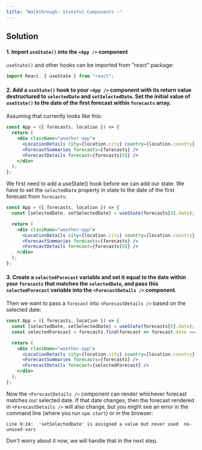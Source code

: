 ```yaml
---
title: "Walkthrough: Stateful Components 💡"
---
```


## Solution

#### 1. Import `useState()` into the `<App />` component

`useState()` and other hooks can be imported from "react" package:

```jsx
import React, { useState } from "react";
```

#### 2. Add a `useState()` hook to your `<App />` component with its return value destructured to `selectedDate` and `setSelectedDate`. Set the initial value of `useState()` to the date of the first forecast within `forecasts` array.

Assuming that <App /> currently looks like this:

```jsx
const App = ({ forecasts, location }) => {
  return (
    <div className="weather-app">
      <LocationDetails city={location.city} country={location.country} />
      <ForecastSummaries forecasts={forecasts} />
      <ForecastDetails forecast={forecasts[0]} />
    </div>
  );
};
```

We first need to add a useState() hook before we can add our state. We have to set the `selectedDate` property in state to the date of the first forecast from `forecasts`:

```jsx
const App = ({ forecasts, location }) => {
  const [selectedDate, setSelectedDate] = useState(forecasts[0].date);

  return (
    <div className="weather-app">
      <LocationDetails city={location.city} country={location.country} />
      <ForecastSummaries forecasts={forecasts} />
      <ForecastDetails forecast={forecasts[0]} />
    </div>
  );
};
```

#### 3. Create a `selectedForecast` variable and set it equal to the date within your `forecasts` that matches the `selectedDate`, and pass this `selectedForecast` variable into the `<ForecastDetails />` component.

Then we want to pass a `forecast` into `<ForecastDetails />` based on the selected date:

```jsx
const App = ({ forecasts, location }) => {
  const [selectedDate, setSelectedDate] = useState(forecasts[0].date);
  const selectedForecast = forecasts.find(forecast => forecast.date === selectedDate);

  return (
    <div className="weather-app">
      <LocationDetails city={location.city} country={location.country} />
      <ForecastSummaries forecasts={forecasts} />
      <ForecastDetails forecast={selectedForecast} />
    </div>
  );
};

```

Now the `<ForecastDetails />` component can render whichever forecast matches our selected date. If that date changes, then the forecast rendered in `<ForecastDetails />` will also change, but you might see an error in the command line (where you run `npm start`) or in the browser:

```plaintext
Line 9:24:  'setSelectedDate' is assigned a value but never used  no-unused-vars
```

Don't worry about it now, we will handle that in the next step.
